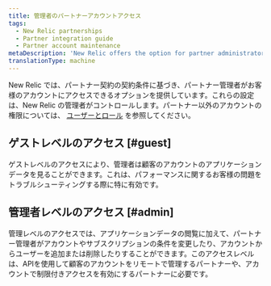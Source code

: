 ```yaml
---
title: 管理者のパートナーアカウントアクセス
tags:
  - New Relic partnerships
  - Partner integration guide
  - Partner account maintenance
metaDescription: 'New Relic offers the option for partner administrators to access their customers'' accounts, subject to the contractual terms of the partnership agreement.'
translationType: machine
---
```


New Relic では、パートナー契約の契約条件に基づき、パートナー管理者がお客様のアカウントにアクセスできるオプションを提供しています。これらの設定は、New Relic の管理者がコントロールします。パートナー以外のアカウントの権限については、 [ユーザーとロール](/docs/accounts-partnerships/accounts/account-billing-usage/users-roles) を参照してください。

## ゲストレベルのアクセス [#guest]

ゲストレベルのアクセスにより、管理者は顧客のアカウントのアプリケーションデータを見ることができます。これは、パフォーマンスに関するお客様の問題をトラブルシューティングする際に特に有効です。

## 管理者レベルのアクセス [#admin]

管理レベルのアクセスでは、アプリケーションデータの閲覧に加えて、パートナー管理者がアカウントやサブスクリプションの条件を変更したり、アカウントからユーザーを追加または削除したりすることができます。このアクセスレベルは、APIを使用して顧客のアカウントをリモートで管理するパートナーや、アカウントで制限付きアクセスを有効にするパートナーに必要です。
